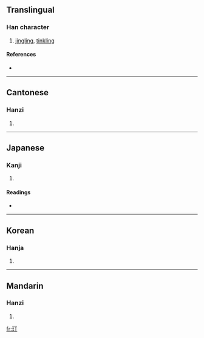 ==Translingual==

===Han character===
{{Han char|rn=96|rad=玉|as=02|sn=6|four=1112<sub>0</sub>|canj=一土一弓 (MGMN)}}

# [[jingling]], [[tinkling]]

====References====
* {{Han ref|kx=0727.070|dkj=20830|dj=1139.030|hdz=21101.050|uh=738E|ud=29582|bh=CA45|bd=51781}}

----

==Cantonese==

===Hanzi===
{{yue-hanzi|jyut=|y=ding1}}

# {{defn|Cantonese}}

----

==Japanese==

===Kanji===
{{ja-kanji|grade=|rs=玉02}}

# {{defn|Japanese}}

====Readings====
* {{ja-readings|on=[[てい]] (tei), [[ちょう]] (chō), [[とう]] (tō)|kun=}}

----

==Korean==

===Hanja===
{{ko-hanja|hangeul=정|eumhun=|rv=jeong|mr=chŏng|y=ceng}}

# {{defn|Korean}}

----

==Mandarin==

===Hanzi===
{{cmn-hanzi|pin=[[dīng]] ([[ding1]])|wg=ting<sup>1</sup>}}

# {{defn|Mandarin}}

[[fr:玎]]